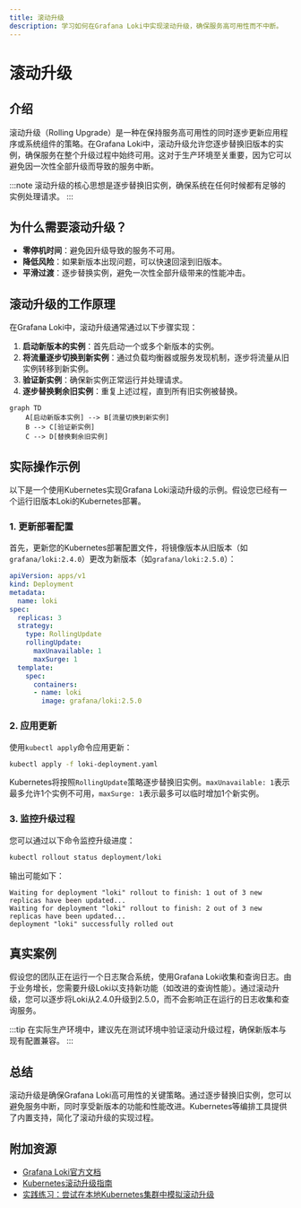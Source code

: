 ```yaml
---
title: 滚动升级
description: 学习如何在Grafana Loki中实现滚动升级，确保服务高可用性而不中断。
---
```


# 滚动升级

## 介绍

滚动升级（Rolling Upgrade）是一种在保持服务高可用性的同时逐步更新应用程序或系统组件的策略。在Grafana Loki中，滚动升级允许您逐步替换旧版本的实例，确保服务在整个升级过程中始终可用。这对于生产环境至关重要，因为它可以避免因一次性全部升级而导致的服务中断。

:::note
滚动升级的核心思想是逐步替换旧实例，确保系统在任何时候都有足够的实例处理请求。
:::

## 为什么需要滚动升级？

- **零停机时间**：避免因升级导致的服务不可用。
- **降低风险**：如果新版本出现问题，可以快速回滚到旧版本。
- **平滑过渡**：逐步替换实例，避免一次性全部升级带来的性能冲击。

## 滚动升级的工作原理

在Grafana Loki中，滚动升级通常通过以下步骤实现：

1. **启动新版本的实例**：首先启动一个或多个新版本的实例。
2. **将流量逐步切换到新实例**：通过负载均衡器或服务发现机制，逐步将流量从旧实例转移到新实例。
3. **验证新实例**：确保新实例正常运行并处理请求。
4. **逐步替换剩余旧实例**：重复上述过程，直到所有旧实例被替换。

```mermaid
graph TD
    A[启动新版本实例] --> B[流量切换到新实例]
    B --> C[验证新实例]
    C --> D[替换剩余旧实例]
```

## 实际操作示例

以下是一个使用Kubernetes实现Grafana Loki滚动升级的示例。假设您已经有一个运行旧版本Loki的Kubernetes部署。

### 1. 更新部署配置

首先，更新您的Kubernetes部署配置文件，将镜像版本从旧版本（如`grafana/loki:2.4.0`）更改为新版本（如`grafana/loki:2.5.0`）：

```yaml
apiVersion: apps/v1
kind: Deployment
metadata:
  name: loki
spec:
  replicas: 3
  strategy:
    type: RollingUpdate
    rollingUpdate:
      maxUnavailable: 1
      maxSurge: 1
  template:
    spec:
      containers:
      - name: loki
        image: grafana/loki:2.5.0
```

### 2. 应用更新

使用`kubectl apply`命令应用更新：

```bash
kubectl apply -f loki-deployment.yaml
```

Kubernetes将按照`RollingUpdate`策略逐步替换旧实例。`maxUnavailable: 1`表示最多允许1个实例不可用，`maxSurge: 1`表示最多可以临时增加1个新实例。

### 3. 监控升级过程

您可以通过以下命令监控升级进度：

```bash
kubectl rollout status deployment/loki
```

输出可能如下：

```
Waiting for deployment "loki" rollout to finish: 1 out of 3 new replicas have been updated...
Waiting for deployment "loki" rollout to finish: 2 out of 3 new replicas have been updated...
deployment "loki" successfully rolled out
```

## 真实案例

假设您的团队正在运行一个日志聚合系统，使用Grafana Loki收集和查询日志。由于业务增长，您需要升级Loki以支持新功能（如改进的查询性能）。通过滚动升级，您可以逐步将Loki从2.4.0升级到2.5.0，而不会影响正在运行的日志收集和查询服务。

:::tip
在实际生产环境中，建议先在测试环境中验证滚动升级过程，确保新版本与现有配置兼容。
:::

## 总结

滚动升级是确保Grafana Loki高可用性的关键策略。通过逐步替换旧实例，您可以避免服务中断，同时享受新版本的功能和性能改进。Kubernetes等编排工具提供了内置支持，简化了滚动升级的实现过程。

## 附加资源

- [Grafana Loki官方文档](https://grafana.com/docs/loki/latest/)
- [Kubernetes滚动升级指南](https://kubernetes.io/docs/tutorials/kubernetes-basics/update/update-intro/)
- [实践练习：尝试在本地Kubernetes集群中模拟滚动升级](https://minikube.sigs.k8s.io/docs/start/)